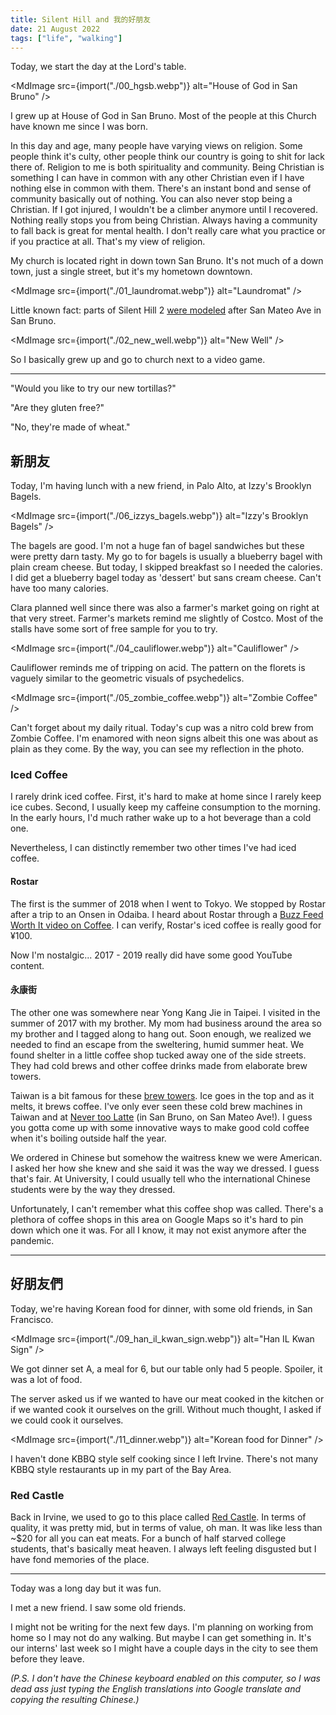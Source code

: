 ```yaml
---
title: Silent Hill and 我的好朋友
date: 21 August 2022
tags: ["life", "walking"]
---
```



Today, we start the day at the Lord's table.

<MdImage src={import("./00_hgsb.webp")} alt="House of God in San Bruno" />

I grew up at House of God in San Bruno.
Most of the people at this Church have known me since I was born.

In this day and age, many people have varying views on religion.
Some people think it's culty, other people think our country is going to shit for lack there of.
Religion to me is both spirituality and community.
Being Christian is something I can have in common with any other Christian even if I have nothing else in common with them.
There's an instant bond and sense of community basically out of nothing.
You can also never stop being a Christian.
If I got injured, I wouldn't be a climber anymore until I recovered.
Nothing really stops you from being Christian.
Always having a community to fall back is great for mental health.
I don't really care what you practice or if you practice at all.
That's my view of religion.

My church is located right in down town San Bruno.
It's not much of a down town, just a single street, but it's my hometown downtown.

<MdImage src={import("./01_laundromat.webp")} alt="Laundromat" />

Little known fact: parts of Silent Hill 2
[were modeled](http://www.igotaletter.com/rarities/oldneelystreet/)
after San Mateo Ave in San Bruno.

<MdImage src={import("./02_new_well.webp")} alt="New Well" />

So I basically grew up and go to church next to a video game.

---

"Would you like to try our new tortillas?"

"Are they gluten free?"

"No, they're made of wheat."

## 新朋友

Today, I'm having lunch with a new friend, in Palo Alto, at Izzy's Brooklyn Bagels.

<MdImage src={import("./06_izzys_bagels.webp")} alt="Izzy's Brooklyn Bagels" />

The bagels are good.
I'm not a huge fan of bagel sandwiches but these were pretty darn tasty.
My go to for bagels is usually a blueberry bagel with plain cream cheese.
But today, I skipped breakfast so I needed the calories.
I did get a blueberry bagel today as 'dessert' but sans cream cheese.
Can't have too many calories.

Clara planned well since there was also a farmer's market going on right at that very street.
Farmer's markets remind me slightly of Costco.
Most of the stalls have some sort of free sample for you to try.

<MdImage src={import("./04_cauliflower.webp")} alt="Cauliflower" />

Cauliflower reminds me of tripping on acid.
The pattern on the florets is vaguely similar to the geometric visuals of psychedelics.

<MdImage src={import("./05_zombie_coffee.webp")} alt="Zombie Coffee" />

Can't forget about my daily ritual.
Today's cup was a nitro cold brew from Zombie Coffee.
I'm enamored with neon signs albeit this one was about as plain as they come.
By the way, you can see my reflection in the photo.

### Iced Coffee

I rarely drink iced coffee.
First, it's hard to make at home since I rarely keep ice cubes.
Second, I usually keep my caffeine consumption to the morning.
In the early hours, I'd much rather wake up to a hot beverage than a cold one.

Nevertheless, I can distinctly remember two other times I've had iced coffee.

#### Rostar

The first is the summer of 2018 when I went to Tokyo.
We stopped by Rostar after a trip to an Onsen in Odaiba.
I heard about Rostar through a [Buzz Feed Worth It video on Coffee](https://youtu.be/qIbbJV-grHg?t=38).
I can verify, Rostar's iced coffee is really good for ¥100.

Now I'm nostalgic... 2017 - 2019 really did have some good YouTube content.

#### 永康街

The other one was somewhere near Yong Kang Jie in Taipei.
I visited in the summer of 2017 with my brother.
My mom had business around the area so my brother and I tagged along to hang out.
Soon enough, we realized we needed to find an escape from the sweltering, humid summer heat.
We found shelter in a little coffee shop tucked away one of the side streets.
They had cold brews and other coffee drinks made from elaborate brew towers.

Taiwan is a bit famous for these
[brew towers](https://yama-glass.com/products/yama-cold-drip-tower-6-8-cup-bamboo-straight-frame-32oz).
Ice goes in the top and as it melts, it brews coffee.
I've only ever seen these cold brew machines in Taiwan and at
[Never too Latte](https://www.nevertoolattecafe.com/) (in San Bruno, on San Mateo Ave!).
I guess you gotta come up with some innovative ways to make good cold coffee when it's boiling outside half the year.

We ordered in Chinese but somehow the waitress knew we were American.
I asked her how she knew and she said it was the way we dressed.
I guess that's fair.
At University, I could usually tell who the international Chinese students were by the way they dressed.

Unfortunately, I can't remember what this coffee shop was called.
There's a plethora of coffee shops in this area on Google Maps so it's hard to pin down which one it was.
For all I know, it may not exist anymore after the pandemic.

---

## 好朋友們

Today, we're having Korean food for dinner, with some old friends, in San Francisco.

<MdImage src={import("./09_han_il_kwan_sign.webp")} alt="Han IL Kwan Sign" />

We got dinner set A, a meal for 6, but our table only had 5 people.
Spoiler, it was a lot of food.

The server asked us if we wanted to have our meat cooked in the kitchen or if we wanted cook it ourselves on the grill.
Without much thought, I asked if we could cook it ourselves.

<MdImage src={import("./11_dinner.webp")} alt="Korean food for Dinner" />

I haven't done KBBQ style self cooking since I left Irvine.
There's not many KBBQ style restaurants up in my part of the Bay Area.

### Red Castle

Back in Irvine, we used to go to this place called [Red Castle](https://www.yelp.com/biz/red-castle-garden-grove-6).
In terms of quality, it was pretty mid, but in terms of value, oh man.
It was like less than ~$20 for all you can eat meats.
For a bunch of half starved college students, that's basically meat heaven.
I always left feeling disgusted but I have fond memories of the place.

---

Today was a long day but it was fun.

I met a new friend.
I saw some old friends.

I might not be writing for the next few days.
I'm planning on working from home so I may not do any walking.
But maybe I can get something in.
It's our interns' last week so I might have a couple days in the city to see them before they leave.

_(P.S. I don't have the Chinese keyboard enabled on this computer,
so I was dead ass just typing the English translations into Google translate and copying the resulting Chinese.)_
